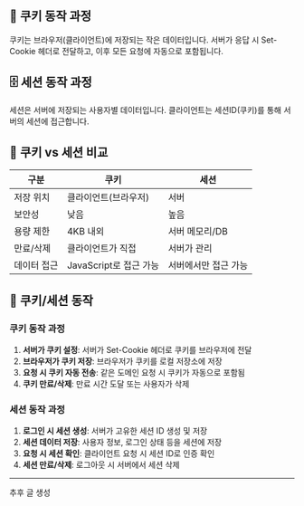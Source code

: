 ## 🍪 쿠키 동작 과정

쿠키는 브라우저(클라이언트)에 저장되는 작은 데이터입니다. 서버가 응답 시 Set-Cookie 헤더로 전달하고, 이후 모든 요청에 자동으로 포함됩니다.

<CookieSimulator />

## 🗄️ 세션 동작 과정

세션은 서버에 저장되는 사용자별 데이터입니다. 클라이언트는 세션ID(쿠키)를 통해 서버의 세션에 접근합니다.

<SessionSimulator />

## 🔄 쿠키 vs 세션 비교

| 구분        | 쿠키                   | 세션                 |
| ----------- | ---------------------- | -------------------- |
| 저장 위치   | 클라이언트(브라우저)   | 서버                 |
| 보안성      | 낮음                   | 높음                 |
| 용량 제한   | 4KB 내외               | 서버 메모리/DB       |
| 만료/삭제   | 클라이언트가 직접      | 서버가 관리          |
| 데이터 접근 | JavaScript로 접근 가능 | 서버에서만 접근 가능 |

## 📝 쿠키/세션 동작

### 쿠키 동작 과정

1. **서버가 쿠키 설정**: 서버가 Set-Cookie 헤더로 쿠키를 브라우저에 전달
2. **브라우저가 쿠키 저장**: 브라우저가 쿠키를 로컬 저장소에 저장
3. **요청 시 쿠키 자동 전송**: 같은 도메인 요청 시 쿠키가 자동으로 포함됨
4. **쿠키 만료/삭제**: 만료 시간 도달 또는 사용자가 삭제

### 세션 동작 과정

1. **로그인 시 세션 생성**: 서버가 고유한 세션 ID 생성 및 저장
2. **세션 데이터 저장**: 사용자 정보, 로그인 상태 등을 세션에 저장
3. **요청 시 세션 확인**: 클라이언트 요청 시 세션 ID로 인증 확인
4. **세션 만료/삭제**: 로그아웃 시 서버에서 세션 삭제

---

<AuthFlowSimulator />

추후 글 생성
